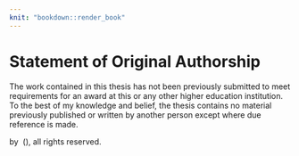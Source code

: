 ```yaml
---
knit: "bookdown::render_book"
---
```


# Statement of Original Authorship {-}

The work contained in this thesis has not been previously submitted to meet requirements for an award at this or any other higher education institution. To the best of my knowledge and belief, the thesis contains no material previously published or written by another person except where due reference is made.

\textbf{Signature:}

\includegraphics[width=5cm]{figures/srksig}
    
\textbf{Date: 14 / 08 / 2020}

\textcopyright { } by \authorname\ (\number\the\year), all rights reserved.


\newpage
